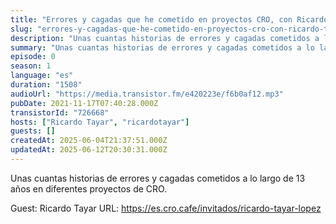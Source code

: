 ```yaml
---
title: "Errores y cagadas que he cometido en proyectos CRO, con Ricardo Tayar"
slug: "errores-y-cagadas-que-he-cometido-en-proyectos-cro-con-ricardo-tayar"
description: "Unas cuantas historias de errores y cagadas cometidos a lo largo de 13 años en diferentes proyectos de CRO.\n\n\n\n\nGuest: Ricardo Tayar\nURL: https://es.cro.cafe/invitados/ricardo-tayar-lopez\n"
summary: "Unas cuantas historias de errores y cagadas cometidos a lo largo de 13 años en diferentes proyectos de CRO."
episode: 0
season: 1
language: "es"
duration: "1508"
audioUrl: "https://media.transistor.fm/e420223e/f6b0af12.mp3"
pubDate: 2021-11-17T07:40:28.000Z
transistorId: "726668"
hosts: ["Ricardo Tayar", "ricardotayar"]
guests: []
createdAt: 2025-06-04T21:37:51.000Z
updatedAt: 2025-06-12T20:30:31.000Z
---
```


Unas cuantas historias de errores y cagadas cometidos a lo largo de 13 años en diferentes proyectos de CRO.




Guest: Ricardo Tayar
URL: https://es.cro.cafe/invitados/ricardo-tayar-lopez

